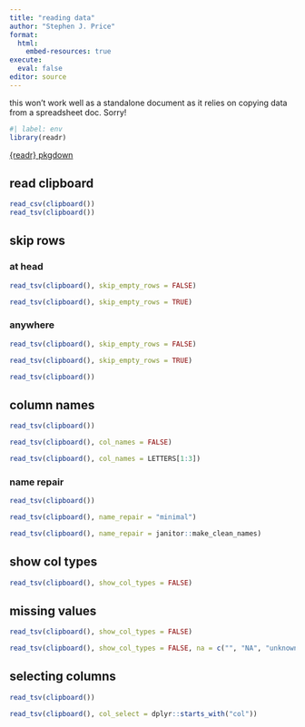 ```yaml
---
title: "reading data"
author: "Stephen J. Price"
format: 
  html:
    embed-resources: true
execute:
  eval: false
editor: source
---
```


::: {.callout-note}
this won't work well as a standalone document as it relies on copying data from a spreadsheet doc. Sorry!
:::

```r
#| label: env
library(readr)
```

[{readr} pkgdown](https://readr.tidyverse.org/reference/read_delim.html)

## read clipboard

```r
read_csv(clipboard())
read_tsv(clipboard())
```

## skip rows

### at head

```r
read_tsv(clipboard(), skip_empty_rows = FALSE)

```

```r
read_tsv(clipboard(), skip_empty_rows = TRUE)

```

### anywhere

```r
read_tsv(clipboard(), skip_empty_rows = FALSE)

```

```r
read_tsv(clipboard(), skip_empty_rows = TRUE)

```

```r
read_tsv(clipboard())

```

## column names

```r
read_tsv(clipboard())
```

```r
read_tsv(clipboard(), col_names = FALSE)
```

```r
read_tsv(clipboard(), col_names = LETTERS[1:3])
```
### name repair

```r
read_tsv(clipboard())
```

```r
read_tsv(clipboard(), name_repair = "minimal")
```

```r
read_tsv(clipboard(), name_repair = janitor::make_clean_names)
```

## show col types

```r
read_tsv(clipboard(), show_col_types = FALSE)

```


## missing values

```r
read_tsv(clipboard(), show_col_types = FALSE)

```

```r
read_tsv(clipboard(), show_col_types = FALSE, na = c("", "NA", "unknown", "missing"))

```

## selecting columns

```r
read_tsv(clipboard())

```

```r
read_tsv(clipboard(), col_select = dplyr::starts_with("col"))

```

